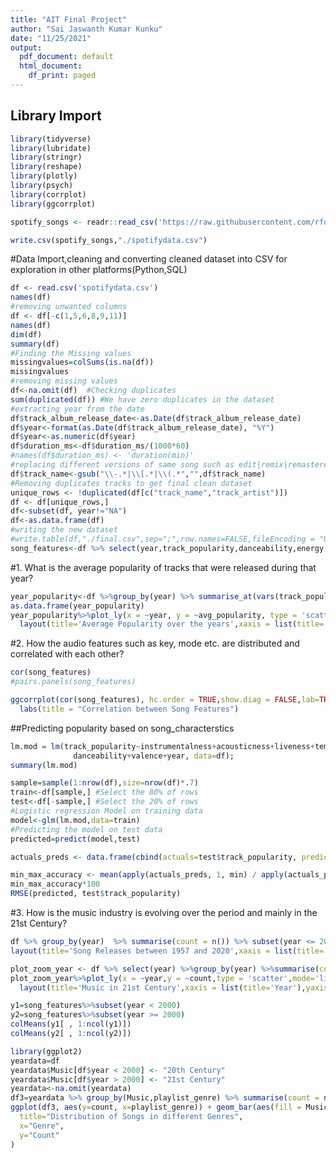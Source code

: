 ```yaml
---
title: "AIT Final Project"
author: "Sai Jaswanth Kumar Kunku"
date: "11/25/2021"
output:
  pdf_document: default
  html_document:
    df_print: paged
---
```

## Library Import
```r
library(tidyverse)
library(lubridate)
library(stringr)
library(reshape)
library(plotly)
library(psych)
library(corrplot)
library(ggcorrplot)
```

```r
spotify_songs <- readr::read_csv('https://raw.githubusercontent.com/rfordatascience/tidytuesday/master/data/2020/2020-01-21/spotify_songs.csv')

write.csv(spotify_songs,"./spotifydata.csv")
```

#Data Import,cleaning and converting cleaned dataset into CSV for exploration in other platforms(Python,SQL)
```r
df <- read.csv('spotifydata.csv')
names(df)
#removing unwanted columns
df <- df[-c(1,5,6,8,9,11)]
names(df)
dim(df)
summary(df)
#Finding the Missing values
missingvalues=colSums(is.na(df))
missingvalues
#removing missing values
df<-na.omit(df)  #Checking duplicates
sum(duplicated(df)) #We have zero duplicates in the dataset
#extracting year from the date
df$track_album_release_date<-as.Date(df$track_album_release_date)
df$year<-format(as.Date(df$track_album_release_date), "%Y")
df$year<-as.numeric(df$year)
df$duration_ms<-df$duration_ms/(1000*60)
#names(df$duration_ms) <- 'duration(min)'
#replacing different versions of same song such as edit|remix|remastered|remaster|radio|version|original|mix to eliminate duplicates
df$track_name<-gsub("\\-.*|\\[.*|\\(.*","",df$track_name)
#Removing duplicates tracks to get final clean dataset
unique_rows <- !duplicated(df[c("track_name","track_artist")])
df <- df[unique_rows,]
df<-subset(df, year!="NA")
df<-as.data.frame(df)
#writing the new dataset
#write.table(df,"./final.csv",sep=";",row.names=FALSE,fileEncoding = "UTF-8")
song_features<-df %>% select(year,track_popularity,danceability,energy,key,loudness,mode,speechiness,instrumentalness,acousticness,liveness,valence,tempo)
```


#1. What is the average popularity of tracks that were released during that year?
```r
year_popularity<-df %>%group_by(year) %>% summarise_at(vars(track_popularity), list(avg_popularity = mean))
as.data.frame(year_popularity)
year_popularity%>%plot_ly(x = ~year, y = ~avg_popularity, type = 'scatter', mode = 'lines+markers') %>%
  layout(title='Average Popularity over the years',xaxis = list(title='Year'),yaxis=list(title='Popularity'))
```
#2. How the audio features such as key, mode etc. are distributed and correlated with each other?
```r

cor(song_features)
#pairs.panels(song_features)

ggcorrplot(cor(song_features), hc.order = TRUE,show.diag = FALSE,lab=TRUE,insig = "blank",digits = 2,lab_size=3,colors= c("#6D9EC1", "white", "#E46726"))+ 
  labs(title = "Correlation between Song Features")
```
##Predicting popularity based on song_characterstics
```r
lm.mod = lm(track_popularity~instrumentalness+acousticness+liveness+tempo+energy+loudness+
              danceability+valence+year, data=df);
summary(lm.mod)

sample=sample(1:nrow(df),size=nrow(df)*.7)
train<-df[sample,] #Select the 80% of rows
test<-df[-sample,] #Select the 20% of rows
#Logistic regression Model on training data
model<-glm(lm.mod,data=train)
#Predicting the model on test data
predicted=predict(model,test)

actuals_preds <- data.frame(cbind(actuals=test$track_popularity, predicteds=predicted))

min_max_accuracy <- mean(apply(actuals_preds, 1, min) / apply(actuals_preds, 1, max)) 
min_max_accuracy*100
RMSE(predicted, test$track_popularity)

```

#3. How is the music industry is evolving over the period and mainly in the 21st Century?

```r
df %>% group_by(year)  %>% summarise(count = n()) %>% subset(year <= 2019) %>% plot_ly(x = ~year,y = ~count,type = 'scatter',mode='lines+markers')%>%
layout(title='Song Releases between 1957 and 2020',xaxis = list(title='Year'),yaxis=list(title='No of songs'))

```
```r
plot_zoom_year <- df %>% select(year) %>%group_by(year) %>%summarise(count = n()) %>% subset(year >= 2000)
plot_zoom_year%>%plot_ly(x = ~year,y = ~count,type = 'scatter',mode='lines+markers')%>%
  layout(title='Music in 21st Century',xaxis = list(title='Year'),yaxis=list(title='No of songs released'))

```


```r
y1=song_features%>%subset(year < 2000)
y2=song_features%>%subset(year >= 2000)
colMeans(y1[ , 1:ncol(y1)])
colMeans(y2[ , 1:ncol(y2)])
```

```r
library(ggplot2)
yeardata=df
yeardata$Music[df$year < 2000] <- "20th Century"
yeardata$Music[df$year > 2000] <- "21st Century"
yeardata<-na.omit(yeardata)
df3=yeardata %>% group_by(Music,playlist_genre) %>% summarise(count = n())
ggplot(df3, aes(y=count, x=playlist_genre)) + geom_bar(aes(fill = Music),position = "dodge", stat = "identity")+labs(
  title="Distribution of Songs in different Genres",
  x="Genre",
  y="Count"
)



```

